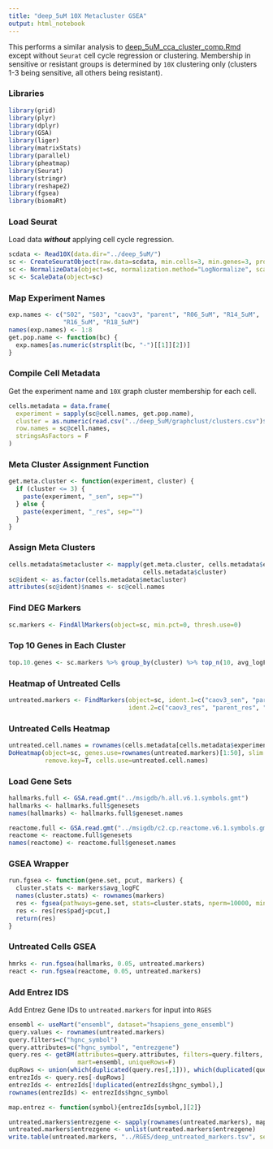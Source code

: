 ```yaml
---
title: "deep_5uM 10X Metacluster GSEA"
output: html_notebook
---
```


This performs a similar analysis to [deep_5uM_cca_cluster_comp.Rmd](https://github.com/alex-wenzel/cptres-r/blob/master/deep_5uM_cca_cluster_comp.Rmd)
except without `Seurat` cell cycle regression or clustering. Membership in sensitive or resistant groups
is determined by `10X` clustering only (clusters 1-3 being sensitive, all others being resistant). 

### Libraries

```r
library(grid)
library(plyr)
library(dplyr)
library(GSA)
library(liger)
library(matrixStats)
library(parallel)
library(pheatmap)
library(Seurat)
library(stringr)
library(reshape2)
library(fgsea)
library(biomaRt)
```

### Load Seurat

Load data ***without*** applying cell cycle regression.

```r
scdata <- Read10X(data.dir="../deep_5uM/")
sc <- CreateSeuratObject(raw.data=scdata, min.cells=3, min.genes=3, project="deep_5uM")
sc <- NormalizeData(object=sc, normalization.method="LogNormalize", scale.factor=10000)
sc <- ScaleData(object=sc)
```

### Map Experiment Names

```r
exp.names <- c("S02", "S03", "caov3", "parent", "R06_5uM", "R14_5uM",
               "R16_5uM", "R18_5uM")
names(exp.names) <- 1:8
get.pop.name <- function(bc) {
  exp.names[as.numeric(strsplit(bc, "-")[[1]][2])]
}
```

### Compile Cell Metadata

Get the experiment name and `10X` graph cluster membership for each cell.

```r
cells.metadata = data.frame(
  experiment = sapply(sc@cell.names, get.pop.name),
  cluster = as.numeric(read.csv("../deep_5uM/graphclust/clusters.csv")$Cluster),
  row.names = sc@cell.names,
  stringsAsFactors = F
)
```

### Meta Cluster Assignment Function

```r
get.meta.cluster <- function(experiment, cluster) {
  if (cluster <= 3) {
    paste(experiment, "_sen", sep="")
  } else {
    paste(experiment, "_res", sep="")
  }
}
```

### Assign Meta Clusters

```r
cells.metadata$metacluster <- mapply(get.meta.cluster, cells.metadata$experiment,
                                     cells.metadata$cluster)
sc@ident <- as.factor(cells.metadata$metacluster)
attributes(sc@ident)$names <- sc@cell.names
```

### Find DEG Markers

```r
sc.markers <- FindAllMarkers(object=sc, min.pct=0, thresh.use=0)
```

### Top 10 Genes in Each Cluster

```r
top.10.genes <- sc.markers %>% group_by(cluster) %>% top_n(10, avg_logFC)
```

### Heatmap of Untreated Cells

```r
untreated.markers <- FindMarkers(object=sc, ident.1=c("caov3_sen", "parent_sen", "S02_sen", "S03_sen"),
                                 ident.2=c("caov3_res", "parent_res", "S02_res", "S03_res"))
```

### Untreated Cells Heatmap

```r
untreated.cell.names = rownames(cells.metadata[cells.metadata$experiment %in% c("caov3", "parent", "S02", "S03"),])
DoHeatmap(object=sc, genes.use=rownames(untreated.markers)[1:50], slim.col.label=T,
          remove.key=T, cells.use=untreated.cell.names)
```

### Load Gene Sets

```r
hallmarks.full <- GSA.read.gmt("../msigdb/h.all.v6.1.symbols.gmt")
hallmarks <- hallmarks.full$genesets
names(hallmarks) <- hallmarks.full$geneset.names

reactome.full <- GSA.read.gmt("../msigdb/c2.cp.reactome.v6.1.symbols.gmt")
reactome <- reactome.full$genesets
names(reactome) <- reactome.full$geneset.names
```

### GSEA Wrapper

```r
run.fgsea <- function(gene.set, pcut, markers) {
  cluster.stats <- markers$avg_logFC
  names(cluster.stats) <- rownames(markers)
  res <- fgsea(pathways=gene.set, stats=cluster.stats, nperm=10000, minSize=10)
  res <- res[res$padj<pcut,]
  return(res)
}
```

### Untreated Cells GSEA

```r
hmrks <- run.fgsea(hallmarks, 0.05, untreated.markers)
react <- run.fgsea(reactome, 0.05, untreated.markers)
```

### Add Entrez IDS

Add Entrez Gene IDs to `untreated.markers` for input into `RGES`

```r
ensembl <- useMart("ensembl", dataset="hsapiens_gene_ensembl")
query.values <- rownames(untreated.markers)
query.filters=c("hgnc_symbol")
query.attributes=c("hgnc_symbol", "entrezgene")
query.res <- getBM(attributes=query.attributes, filters=query.filters, values=query.values,
                   mart=ensembl, uniqueRows=F)
dupRows <- union(which(duplicated(query.res[,1])), which(duplicated(query.res[,2])))
entrezIds <- query.res[-dupRows]
entrezIds <- entrezIds[!duplicated(entrezIds$hgnc_symbol),]
rownames(entrezIds) <- entrezIds$hgnc_symbol

map.entrez <- function(symbol){entrezIds[symbol,][2]}

untreated.markers$entrezgene <- sapply(rownames(untreated.markers), map.entrez)
untreated.markers$entrezgene <- unlist(untreated.markers$entrezgene)
write.table(untreated.markers, "../RGES/deep_untreated_markers.tsv", sep='\t', quote=F, row.names=F)
```

